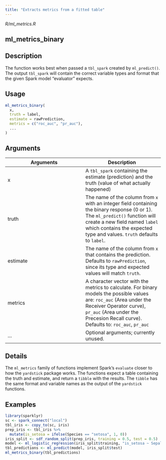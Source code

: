 ```yaml
---
title: "Extracts metrics from a fitted table"
---
```


*R/ml_metrics.R*

## ml_metrics_binary

## Description
The function works best when passed a `tbl_spark` created by `ml_predict()`. The output `tbl_spark` will contain the correct variable types and format that the given Spark model "evaluator" expects. 


## Usage
```r
ml_metrics_binary( 
  x, 
  truth = label, 
  estimate = rawPrediction, 
  metrics = c("roc_auc", "pr_auc"), 
  ... 
) 
```

## Arguments
|Arguments|Description|
|---|---|
| x | A `tbl_spark` containing the estimate (prediction) and the truth (value of what actually happened) |
| truth | The name of the column from `x` with an integer field containing the binary response (0 or 1). The `ml_predict()` function will create a new field named `label` which contains the expected type and values. `truth` defaults to `label`. |
| estimate | The name of the column from `x` that contains the prediction. Defaults to `rawPrediction`, since its type and expected values will match `truth`. |
| metrics | A character vector with the metrics to calculate. For binary models the possible values are: `roc_auc` (Area under the Receiver Operator curve), `pr_auc` (Area under the Precesion Recall curve).  Defaults to: `roc_auc`, `pr_auc` |
| ... | Optional arguments; currently unused. |

## Details
The `ml_metrics` family of functions implement Spark's `evaluate` closer to how the `yardstick` package works. The functions expect a table containing the truth and estimate, and return a `tibble` with the results. The `tibble` has the same format and variable names as the output of the `yardstick` functions. 




## Examples
```r
library(sparklyr)
sc <- spark_connect("local") 
tbl_iris <- copy_to(sc, iris) 
prep_iris <- tbl_iris %>% 
  mutate(is_setosa = ifelse(Species == "setosa", 1, 0)) 
iris_split <- sdf_random_split(prep_iris, training = 0.5, test = 0.5) 
model <- ml_logistic_regression(iris_split$training, "is_setosa ~ Sepal_Length") 
tbl_predictions <- ml_predict(model, iris_split$test) 
ml_metrics_binary(tbl_predictions) 
```


